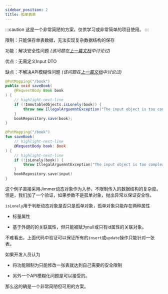 ```yaml
---
sidebar_position: 2
title: 孤单表单
---
```



:::caution
这是一个非常简陋的方案，仅供学习或非常简单的项目使用。
:::

限制：只能保存单表数据，无法实现复杂数据结构的保存

功能：解决安全性问题 *(该问题在[上一篇文档](./problem)中讨论过)*

优点：无需定义Input DTO

缺点：不解决API模糊性问题 *(该问题在[上一篇文档](./problem)中讨论过)*

<Tabs groupId="language">
<TabItem value="java" label="Java">

```java
@PutMapping("/book")
public void saveBook(
    @RequestBody Book book
) {
    // highlight-next-line
    if (!ImmutableObjects.isLonely(book)) {
        throw new IllegalArguemntException("The input object is too complex");
    }
    bookRepository.save(book);
}
```

</TabItem>
<TabItem value="kotlin" label="Kotlin">

```kotlin
@PutMapping("/book")
fun saveBook(
    // highlight-next-line
    @RequestBody book: Book
) {
    // highlight-next-line
    if (!isLonely(book)) {
        throw IllegalArguemntException("The input object is too complex")
    }
    bookRepository.save(input)
}
```

</TabItem>
</Tabs>

这个例子直接采用Jimmer动态对象作为入参，不限制传入的数据结构的复杂度。但是，我们加了一个验证，如果参数不是孤单对象，抛出异常以保证安全性。

`isLonely`用于判断动态对象是否只是孤单对象，孤单对象只能存在两种属性

-   标量属性

-   基于外键的的关联属性，但只能被赋为null或只有id属性的关联对象。

不难看出，上面代码中验证可以保证所有的`insert`或`update`操作只能针对一张表。

如果开发人员认为

-   将功能限制为只能修改一张表就达到自己需要的安全限制

-   另外一个API模糊化问题是可以接受的。

那么这的确是一个非常简陋但可用的方案。
